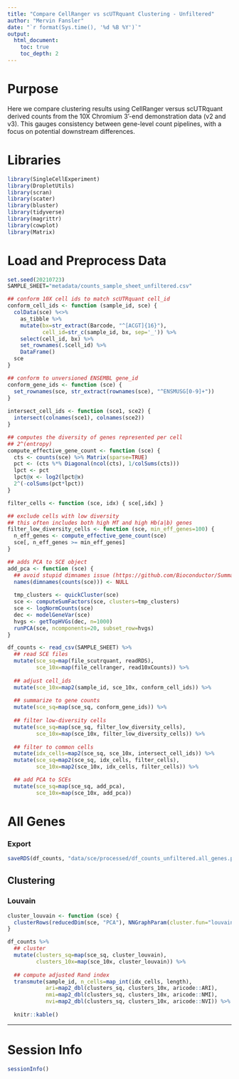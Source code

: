 ```yaml
---
title: "Compare CellRanger vs scUTRquant Clustering - Unfiltered"
author: "Mervin Fansler"
date: "`r format(Sys.time(), '%d %B %Y')`"
output: 
  html_document: 
    toc: true
    toc_depth: 2
---
```


# Purpose 

Here we compare clustering results using CellRanger versus scUTRquant derived counts
from the 10X Chromium 3'-end demonstration data (v2 and v3). This gauges consistency 
between gene-level count pipelines, with a focus on potential downstream differences.

# Libraries
```r
library(SingleCellExperiment)
library(DropletUtils)
library(scran)
library(scater)
library(bluster)
library(tidyverse)
library(magrittr)
library(cowplot)
library(Matrix)
```

# Load and Preprocess Data
```r
set.seed(20210723)
SAMPLE_SHEET="metadata/counts_sample_sheet_unfiltered.csv"

## conform 10X cell ids to match scUTRquant cell_id
conform_cell_ids <- function (sample_id, sce) {
  colData(sce) %<>%
    as_tibble %>%
    mutate(bx=str_extract(Barcode, "^[ACGT]{16}"),
           cell_id=str_c(sample_id, bx, sep='_')) %>%
    select(cell_id, bx) %>%
    set_rownames(.$cell_id) %>%
    DataFrame()
  sce
}

## conform to unversioned ENSEMBL gene_id
conform_gene_ids <- function (sce) {
  set_rownames(sce, str_extract(rownames(sce), "^ENSMUSG[0-9]+"))
}
  
intersect_cell_ids <- function (sce1, sce2) { 
  intersect(colnames(sce1), colnames(sce2))
}

## computes the diversity of genes represented per cell
## 2^(entropy)
compute_effective_gene_count <- function (sce) {
  cts <- counts(sce) %>% Matrix(sparse=TRUE)
  pct <- (cts %*% Diagonal(ncol(cts), 1/colSums(cts)))
  lpct <- pct
  lpct@x <- log2(lpct@x)
  2^(-colSums(pct*lpct))
}

filter_cells <- function (sce, idx) { sce[,idx] }

## exclude cells with low diversity
## this often includes both high MT and high Hb(a|b) genes
filter_low_diversity_cells <- function (sce, min_eff_genes=100) {
  n_eff_genes <- compute_effective_gene_count(sce)
  sce[, n_eff_genes >= min_eff_genes]
}

## adds PCA to SCE object
add_pca <- function (sce) {
  ## avoid stupid dimnames issue (https://github.com/Bioconductor/SummarizedExperiment/issues/51)
  names(dimnames(counts(sce))) <- NULL
  
  tmp_clusters <- quickCluster(sce)
  sce <- computeSumFactors(sce, clusters=tmp_clusters)
  sce <- logNormCounts(sce)
  dec <- modelGeneVar(sce)
  hvgs <- getTopHVGs(dec, n=1000)
  runPCA(sce, ncomponents=20, subset_row=hvgs)
}

df_counts <- read_csv(SAMPLE_SHEET) %>%
  ## read SCE files
  mutate(sce_sq=map(file_scutrquant, readRDS),
         sce_10x=map(file_cellranger, read10xCounts)) %>%
  
  ## adjust cell_ids
  mutate(sce_10x=map2(sample_id, sce_10x, conform_cell_ids)) %>%
  
  ## summarize to gene counts
  mutate(sce_sq=map(sce_sq, conform_gene_ids)) %>%
  
  ## filter low-diversity cells
  mutate(sce_sq=map(sce_sq, filter_low_diversity_cells),
         sce_10x=map(sce_10x, filter_low_diversity_cells)) %>%
  
  ## filter to common cells
  mutate(idx_cells=map2(sce_sq, sce_10x, intersect_cell_ids)) %>%
  mutate(sce_sq=map2(sce_sq, idx_cells, filter_cells),
         sce_10x=map2(sce_10x, idx_cells, filter_cells)) %>%

  ## add PCA to SCEs
  mutate(sce_sq=map(sce_sq, add_pca),
         sce_10x=map(sce_10x, add_pca))
```

# All Genes
### Export
```r
saveRDS(df_counts, "data/sce/processed/df_counts_unfiltered.all_genes.pca.Rds")
```

## Clustering
### Louvain
```r
cluster_louvain <- function (sce) {
  clusterRows(reducedDim(sce, "PCA"), NNGraphParam(cluster.fun="louvain"))
}

df_counts %>%
  ## cluster
  mutate(clusters_sq=map(sce_sq, cluster_louvain),
         clusters_10x=map(sce_10x, cluster_louvain)) %>%
  
  ## compute adjusted Rand index
  transmute(sample_id, n_cells=map_int(idx_cells, length), 
            ari=map2_dbl(clusters_sq, clusters_10x, aricode::ARI),
            nmi=map2_dbl(clusters_sq, clusters_10x, aricode::NMI),
            nvi=map2_dbl(clusters_sq, clusters_10x, aricode::NVI)) %>%
  
  knitr::kable()
```


---

# Session Info
```r
sessionInfo()
```
